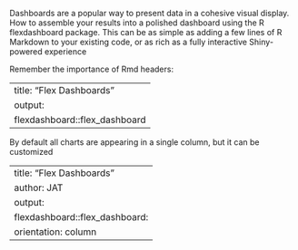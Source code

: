 Dashboards are a popular way to present data in a cohesive visual display.
How to assemble your results into a polished dashboard using the R flexdashboard package.
This can be as simple as adding a few lines of R Markdown to your existing code, or as rich as a fully interactive Shiny-powered experience


Remember the importance of Rmd headers:

---
title: "Flex Dashboards"
output: 
  flexdashboard::flex_dashboard
---

By default all charts are appearing in a single column, but it can be customized

---
title: "Flex Dashboards"
author: JAT
output: 
  flexdashboard::flex_dashboard:
    orientation: column
---
